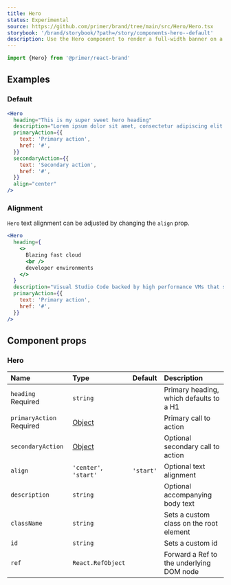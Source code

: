 ```yaml
---
title: Hero
status: Experimental
source: https://github.com/primer/brand/tree/main/src/Hero/Hero.tsx
storybook: '/brand/storybook/?path=/story/components-hero--default'
description: Use the Hero component to render a full-width banner on a webpage
---
```



```js
import {Hero} from '@primer/react-brand'
```

## Examples

### Default

```jsx live
<Hero
  heading="This is my super sweet hero heading"
  description="Lorem ipsum dolor sit amet, consectetur adipiscing elit. In sapien sit ullamcorper id. Aliquam luctus sed turpis felis nam pulvinar risus elementum."
  primaryAction={{
    text: 'Primary action',
    href: '#',
  }}
  secondaryAction={{
    text: 'Secondary action',
    href: '#',
  }}
  align="center"
/>
```

### Alignment

`Hero` text alignment can be adjusted by changing the `align` prop.

```jsx live
<Hero
  heading={
    <>
      Blazing fast cloud
      <br />
      developer environments
    </>
  }
  description="Visual Studio Code backed by high performance VMs that start in seconds."
  primaryAction={{
    text: 'Primary action',
    href: '#',
  }}
/>
```

## Component props

### Hero

| Name                                    | Type                                                                                                         |  Default  | Description                              |
| :-------------------------------------- | :----------------------------------------------------------------------------------------------------------- | :-------: | :--------------------------------------- |
| `heading` <Label>Required</Label>       | `string`                                                                                                     |           | Primary heading, which defaults to a H1  |
| `primaryAction` <Label>Required</Label> | [Object](https://github.com/primer/brand/blob/ca2d3002ba6f7ca9c719f80077c4d95246f33410/src/Hero/Hero.tsx#L8) |           | Primary call to action                   |
| `secondaryAction`                       | [Object](https://github.com/primer/brand/blob/ca2d3002ba6f7ca9c719f80077c4d95246f33410/src/Hero/Hero.tsx#L8) |           | Optional secondary call to action        |
| `align`                                 | `'center'`, `'start'`                                                                                        | `'start'` | Optional text alignment                  |
| `description`                           | `string`                                                                                                     |           | Optional accompanying body text          |
| `className`                             | `string`                                                                                                     |           | Sets a custom class on the root element  |
| `id`                                    | `string`                                                                                                     |           | Sets a custom id                         |
| `ref`                                   | `React.RefObject`                                                                                            |           | Forward a Ref to the underlying DOM node |
